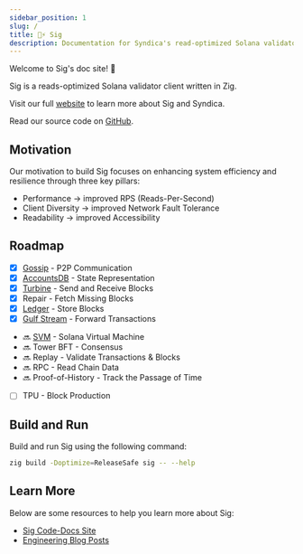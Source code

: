 ```yaml
---
sidebar_position: 1
slug: /
title: 🤖⚡ Sig
description: Documentation for Syndica's read-optimized Solana validator client.
---
```


Welcome to Sig's doc site! 🎉

Sig is a reads-optimized Solana validator client written in Zig.

Visit our full [website](https://www.syndica.io/sig) to learn more about Sig and Syndica.

Read our source code on [GitHub](https://github.com/Syndica/sig).

## Motivation

Our motivation to build Sig focuses on enhancing system efficiency and resilience through
three key pillars:
- Performance → improved RPS (Reads-Per-Second)
- Client Diversity → improved Network Fault Tolerance
- Readability → improved Accessibility

## Roadmap

- [x] [Gossip](../code/gossip) - P2P Communication
- [x] [AccountsDB](../code/accountsdb) - State Representation 
- [x] [Turbine](../code/ledger#shred-network) - Send and Receive Blocks
- [x] Repair - Fetch Missing Blocks
- [x] [Ledger](../code/ledger) - Store Blocks
- [x] [Gulf Stream](../code/transaction_sender) - Forward Transactions
- 🔜 [SVM](../code/runtime) - Solana Virtual Machine
- 🔜 Tower BFT - Consensus
- 🔜 Replay - Validate Transactions & Blocks
- 🔜 RPC - Read Chain Data
- 🔜 Proof-of-History - Track the Passage of Time
- [ ] TPU - Block Production

## Build and Run

Build and run Sig using the following command:

```bash
zig build -Doptimize=ReleaseSafe sig -- --help
```

## Learn More

Below are some resources to help you learn more about Sig:
- [Sig Code-Docs Site](https://syndica.github.io/sig/)
- [Engineering Blog Posts](https://blog.syndica.io/tag/engineering/)